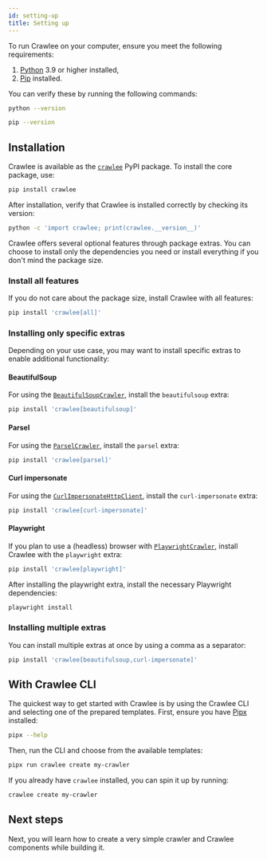 ```yaml
---
id: setting-up
title: Setting up
---
```


To run Crawlee on your computer, ensure you meet the following requirements:

1. [Python](https://www.python.org/) 3.9 or higher installed,
2. [Pip](https://pip.pypa.io/en/stable/) installed.

You can verify these by running the following commands:

```sh
python --version
```

```sh
pip --version
```

## Installation

Crawlee is available as the [`crawlee`](https://pypi.org/project/crawlee/) PyPI package. To install the core package, use:

```sh
pip install crawlee
```

After installation, verify that Crawlee is installed correctly by checking its version:

```sh
python -c 'import crawlee; print(crawlee.__version__)'
```

Crawlee offers several optional features through package extras. You can choose to install only the dependencies you need or install everything if you don't mind the package size.

### Install all features

If you do not care about the package size, install Crawlee with all features:

```sh
pip install 'crawlee[all]'
```

### Installing only specific extras

Depending on your use case, you may want to install specific extras to enable additional functionality:

#### BeautifulSoup

For using the [`BeautifulSoupCrawler`](https://crawlee.dev/python/api/class/BeautifulSoupCrawler), install the `beautifulsoup` extra:

```sh
pip install 'crawlee[beautifulsoup]'
```

#### Parsel

For using the [`ParselCrawler`](https://crawlee.dev/python/api/class/ParselCrawler), install the `parsel` extra:

```sh
pip install 'crawlee[parsel]'
```

#### Curl impersonate

For using the [`CurlImpersonateHttpClient`](https://crawlee.dev/python/api/class/CurlImpersonateHttpClient), install the `curl-impersonate` extra:

```sh
pip install 'crawlee[curl-impersonate]'
```

#### Playwright

If you plan to use a (headless) browser with [`PlaywrightCrawler`](https://crawlee.dev/python/api/class/PlaywrightCrawler), install Crawlee with the `playwright` extra:

```sh
pip install 'crawlee[playwright]'
```

After installing the playwright extra, install the necessary Playwright dependencies:

```sh
playwright install
```

### Installing multiple extras

You can install multiple extras at once by using a comma as a separator:

```sh
pip install 'crawlee[beautifulsoup,curl-impersonate]'
```

## With Crawlee CLI

The quickest way to get started with Crawlee is by using the Crawlee CLI and selecting one of the prepared templates. First, ensure you have [Pipx](https://pipx.pypa.io/) installed:

```sh
pipx --help
```

Then, run the CLI and choose from the available templates:

```sh
pipx run crawlee create my-crawler
```

If you already have `crawlee` installed, you can spin it up by running:

```sh
crawlee create my-crawler
```

## Next steps

Next, you will learn how to create a very simple crawler and Crawlee components while building it.
